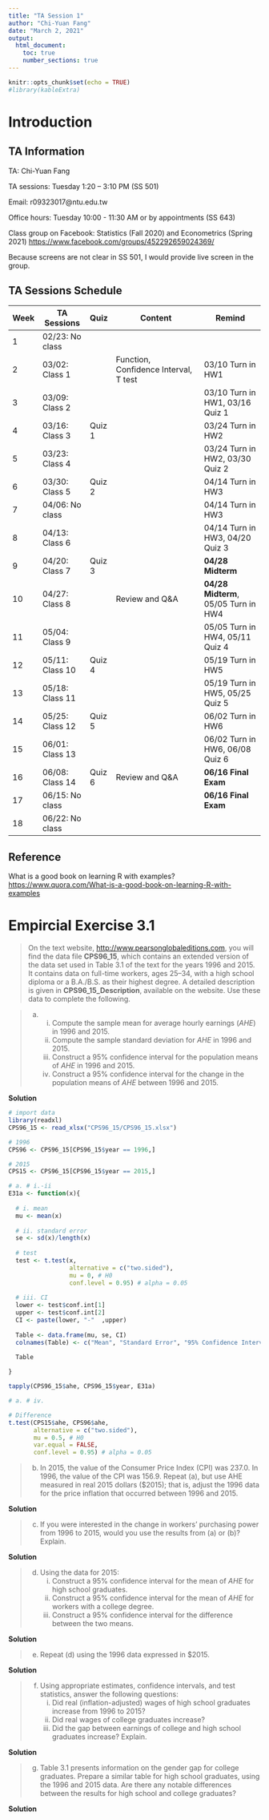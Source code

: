 ```yaml
---
title: "TA Session 1"
author: "Chi-Yuan Fang"
date: "March 2, 2021"
output: 
  html_document:
    toc: true
    number_sections: true
---
```


```r
knitr::opts_chunk$set(echo = TRUE)
#library(kableExtra)
```

# Introduction

## TA Information

TA: Chi-Yuan Fang

TA sessions: Tuesday 1:20 – 3:10 PM (SS 501) 

Email: r09323017@ntu.edu.tw

Office hours: Tuesday 10:00 - 11:30 AM or by appointments (SS 643)

Class group on Facebook: Statistics (Fall 2020) and Econometrics (Spring 2021) <https://www.facebook.com/groups/452292659024369/>

Because screens are not clear in SS 501, I would provide live screen in the group.


## TA Sessions Schedule

| Week | TA Sessions    | Quiz | Content | Remind |
|------|-------------|------|-------------------------|-----------------|
|  1   | 02/23: No class| | | | |
|  2   | 03/02: Class 1 | | Function, Confidence Interval, T test | 03/10 Turn in HW1 |
|  3   | 03/09: Class 2 | |  | 03/10 Turn in HW1, 03/16 Quiz 1 |
|  4   | 03/16: Class 3 | Quiz 1 |  | 03/24 Turn in HW2 |
|  5   | 03/23: Class 4 | |  | 03/24 Turn in HW2, 03/30 Quiz 2 |
|  6   | 03/30: Class 5 | Quiz 2 |  | 04/14 Turn in HW3 |
|  7   | 04/06: No class | | | 04/14 Turn in HW3 |
|  8   | 04/13: Class 6 | |  | 04/14 Turn in HW3, 04/20 Quiz 3 |
|  9   | 04/20: Class 7 | Quiz 3 | | **04/28 Midterm** |
| 10   | 04/27: Class 8 | | Review and Q&A | **04/28 Midterm**, 05/05 Turn in HW4 |
| 11   | 05/04: Class 9| |  | 05/05 Turn in HW4, 05/11 Quiz 4 |
| 12   | 05/11: Class 10| Quiz 4 |  | 05/19 Turn in HW5 |
| 13   | 05/18: Class 11| |  | 05/19 Turn in HW5, 05/25 Quiz 5 |
| 14   | 05/25: Class 12| Quiz 5 |  | 06/02 Turn in HW6 |
| 15   | 06/01: Class 13| |  | 06/02 Turn in HW6, 06/08 Quiz 6 |
| 16   | 06/08: Class 14| Quiz 6 | Review and Q&A | **06/16 Final Exam** | 
| 17   | 06/15: No class| | | **06/16 Final Exam** | 
| 18   | 06/22: No class| | |  |

## Reference

What is a good book on learning R with examples? <https://www.quora.com/What-is-a-good-book-on-learning-R-with-examples>

# Empircial Exercise 3.1

> On the text website, <http://www.pearsonglobaleditions.com>, you will find the data file **CPS96_15**, which contains an extended version of the data set used in Table 3.1 of the text for the years 1996 and 2015. It contains data on full-time
workers, ages 25–34, with a high school diploma or a B.A./B.S. as their highest
degree. A detailed description is given in **CPS96_15_Description**, available on
the website. Use these data to complete the following.

> a.
>      i. Compute the sample mean for average hourly earnings ($AHE$) in 1996 and 2015.
>      ii. Compute the sample standard deviation for $AHE$ in 1996 and 2015.
>      iii. Construct a 95\% confidence interval for the population means of $AHE$
in 1996 and 2015.
>      iv. Construct a 95\% confidence interval for the change in the population
means of $AHE$ between 1996 and 2015.

**Solution**

```r
# import data 
library(readxl)
CPS96_15 <- read_xlsx("CPS96_15/CPS96_15.xlsx")

# 1996
CPS96 <- CPS96_15[CPS96_15$year == 1996,]

# 2015
CPS15 <- CPS96_15[CPS96_15$year == 2015,]

# a. # i.-ii
E31a <- function(x){
  
  # i. mean
  mu <- mean(x)
  
  # ii. standard error
  se <- sd(x)/length(x)
  
  # test
  test <- t.test(x, 
                 alternative = c("two.sided"),
                 mu = 0, # H0
                 conf.level = 0.95) # alpha = 0.05
  
  # iii. CI
  lower <- test$conf.int[1]
  upper <- test$conf.int[2]
  CI <- paste(lower, "-"  ,upper)
  
  Table <- data.frame(mu, se, CI)
  colnames(Table) <- c("Mean", "Standard Error", "95% Confidence Interval")
  
  Table

}

tapply(CPS96_15$ahe, CPS96_15$year, E31a)

# a. # iv.

# Difference
t.test(CPS15$ahe, CPS96$ahe, 
       alternative = c("two.sided"),
       mu = 0.5, # H0
       var.equal = FALSE,
       conf.level = 0.95) # alpha = 0.05

```

> b. In 2015, the value of the Consumer Price Index (CPI) was 237.0. In 1996, the value of the CPI was 156.9. Repeat (a), but use AHE measured in real 2015 dollars (\$2015); that is, adjust the 1996 data for the price inflation that occurred between 1996 and 2015.

**Solution**



> c. If you were interested in the change in workers’ purchasing power from 1996 to 2015, would you use the results from (a) or (b)? Explain.

**Solution**

> d. Using the data for 2015:
>      i. Construct a 95\% confidence interval for the mean of $AHE$ for high school graduates. 
>      ii. Construct a 95\% confidence interval for the mean of $AHE$ for
workers with a college degree.
>      iii. Construct a 95\% confidence interval for the difference between the
two means.

**Solution**

> e. Repeat (d) using the 1996 data expressed in \$2015.

**Solution**

> f. Using appropriate estimates, confidence intervals, and test statistics, answer the following questions:
>      i. Did real (inflation-adjusted) wages of high school graduates increase from 1996 to 2015?
>      ii. Did real wages of college graduates increase?
>      iii. Did the gap between earnings of college and high school graduates increase? Explain.

**Solution**

> g. Table 3.1 presents information on the gender gap for college graduates. Prepare a similar table for high school graduates, using the 1996 and 2015 data. Are there any notable differences between the results for high school and college graduates?

**Solution**



